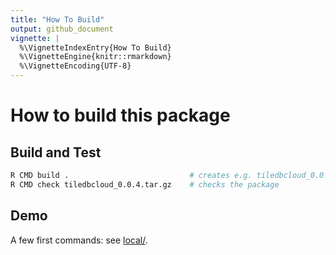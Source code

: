 ```yaml
---
title: "How To Build"
output: github_document
vignette: |
  %\VignetteIndexEntry{How To Build}
  %\VignetteEngine{knitr::rmarkdown}
  %\VignetteEncoding{UTF-8}
---
```


# How to build this package

## Build and Test

```sh
R CMD build .                           # creates e.g. tiledbcloud_0.0.4.tar.gz
R CMD check tiledbcloud_0.0.4.tar.gz    # checks the package
```

## Demo

A few first commands: see [local/](local/).
